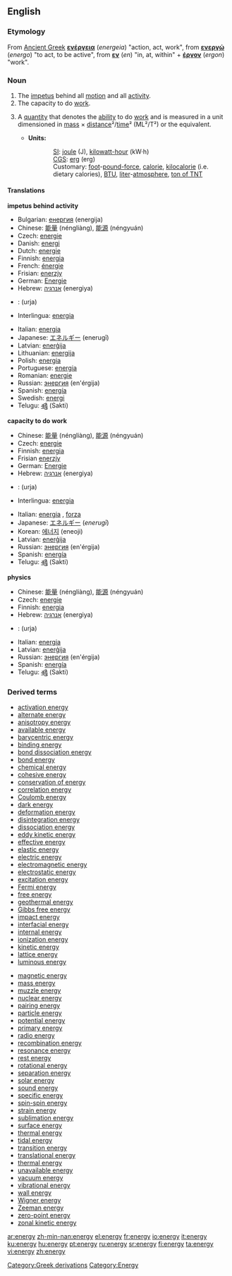 ==English==
===Etymology===
[[Category:Greek derivations]]
From [[Ancient Greek]] '''[[ενέργεια]]''' (''energeia'') "action, act, work", from '''[[ενεργώ]]''' (''energo'') "to act, to be active", from '''[[εν]]''' (''en'') "in, at, within" + '''[[έργον]]''' (''ergon'') "work".

===Noun===
{{en-noun-reg-y|energ|y}}

# The [[impetus]] behind all [[motion]] and all [[activity]].  
# The capacity to do [[work]].
# {{cattag|physics}} A [[quantity]] that denotes the [[ability]] to do [[work]] and is measured in a unit dimensioned in [[mass]] × [[distance]]²/[[time]]² (ML²/T²) or the equivalent.
#*'''Units:'''
#::[[SI]]: [[joule]] (J), [[kilowatt-hour]] (kW·h)<!--in a strict sense, hours are not part of SI but are acceptable for use with SI-->
#::[[CGS]]: [[erg]] (erg)
#::Customary: [[foot]]-[[pound-force]], [[calorie]], [[kilocalorie]] (i.e. dietary calories), [[BTU]], [[liter]]-[[atmosphere]], [[ton of TNT]] 

====Translations====
'''impetus behind activity'''
{{top}}
*Bulgarian: [[енергия]] (energija) {{f}}
*Chinese: [[能量]] (néngliàng), [[能源]] (néngyuán)
*Czech: [[energie]] {{f}}
*Danish: [[energi]]
*Dutch: [[energie]] {{f}}
*Finnish: [[energia]]
*French: [[énergie]] {{f}}
*Frisian: [[enerzjy]]
*German: [[Energie]] {{f}}
*Hebrew: [[אנרגיה]] (energiya) {{f}}
*{{ttbc|Hindi}}: (urja)
*Interlingua: [[energia]]
{{mid}}
*Italian: [[energia]] {{f}}
*Japanese: [[エネルギー]] (enerugī)
*Latvian: [[enerģija]] {{f}}
*Lithuanian: [[energija]] {{f}}
*Polish: [[energia]] {{f}}
*Portuguese: [[energia]] {{f}}
*Romanian: [[energie]] {{f}}
*Russian: [[энергия]] (en'érgija) {{f}}
*Spanish: [[energía]] {{f}}
*Swedish: [[energi]] {{c}}
*Telugu: [[శక్తి]] (Sakti)
{{bottom}}

'''capacity to do work'''
{{top}}
*Chinese: [[能量]] (néngliàng), [[能源]] (néngyuán)
*Czech: [[energie]] {{f}}
*Finnish: [[energia]]
*Frisian [[enerzjy]]
*German: [[Energie]] {{f}}
*Hebrew: [[אנרגיה]] (energiya) {{f}}
*{{ttbc|Hindi}}: (urja)
*Interlingua: [[energia]]
{{mid}}
*Italian:  [[energia]] {{f}}, [[forza]] {{f}}
*Japanese: [[エネルギー]] (''enerugī'')
*Korean: [[에너지]] (eneoji)
*Latvian: [[enerģija]] {{f}}
*Russian: [[энергия]] (en'érgija) {{f}}
*Spanish: [[energía]] {{f}}
*Telugu: [[శక్తి]] (Sakti)
{{bottom}}

'''physics'''
{{top}}
*Chinese: [[能量]] (néngliàng), [[能源]] (néngyuán)
*Czech: [[energie]] {{f}}
*Finnish: [[energia]]
*Hebrew: [[אנרגיה]] (energiya) {{f}}
*{{ttbc|Hindi}}: (urja)
{{mid}}
*Italian: [[energia]] {{f}}
*Latvian: [[enerģija]] {{f}}
*Russian: [[энергия]] (en'érgija) {{f}}
*Spanish: [[energía]] {{f}}
*Telugu: [[శక్తి]] (Sakti)
{{bottom}}

===Derived terms===
{{WpEnergyPortal}}
{{top2}}
*[[activation energy]]
*[[alternate energy]]
*[[anisotropy energy]]
*[[available energy]]
*[[barycentric energy]]
*[[binding energy]]
*[[bond dissociation energy]]
*[[bond energy]]
*[[chemical energy]]
*[[cohesive energy]]
*[[conservation of energy]]
*[[correlation energy]]
*[[Coulomb energy]]
*[[dark energy]]
*[[deformation energy]]
*[[disintegration energy]]
*[[dissociation energy]]
*[[eddy kinetic energy]]
*[[effective energy]]
*[[elastic energy]]
*[[electric energy]]
*[[electromagnetic energy]]
*[[electrostatic energy]]
*[[excitation energy]]
*[[Fermi energy]]
*[[free energy]]
*[[geothermal energy]]
*[[Gibbs free energy]]
*[[impact energy]]
*[[interfacial energy]]
*[[internal energy]]
*[[ionization energy]]
*[[kinetic energy]]
*[[lattice  energy]]
*[[luminous energy]]
{{mid2}}
*[[magnetic energy]]
*[[mass energy]]
*[[muzzle energy]]
*[[nuclear energy]]
*[[pairing energy]]
*[[particle energy]]
*[[potential energy]]
*[[primary energy]]
*[[radio energy]]
*[[recombination energy]]
*[[resonance energy]]
*[[rest energy]]
*[[rotational energy]]
*[[separation energy]]
*[[solar energy]]
*[[sound energy]]
*[[specific energy]]
*[[spin-spin energy]]
*[[strain energy]]
*[[sublimation energy]]
*[[surface energy]]
*[[thermal energy]]
*[[tidal energy]]
*[[transition energy]]
*[[translational energy]]
*[[thermal energy]]
*[[unavailable energy]]
*[[vacuum energy]]
*[[vibrational energy]]
*[[wall energy]]
*[[Wigner energy]]
*[[Zeeman energy]]
*[[zero-point energy]]
*[[zonal kinetic energy]]
{{bottom2}}

[[Category:Energy]]

[[ar:energy]]
[[zh-min-nan:energy]]
[[el:energy]]
[[fr:energy]]
[[io:energy]]
[[it:energy]]
[[ku:energy]]
[[hu:energy]]
[[pt:energy]]
[[ru:energy]]
[[sr:energy]]
[[fi:energy]]
[[ta:energy]]
[[vi:energy]]
[[zh:energy]]